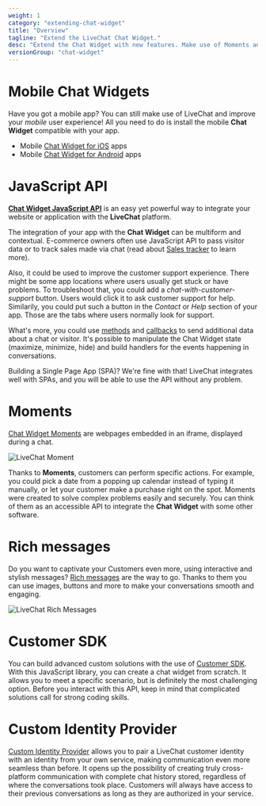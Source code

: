 ```yaml
---
weight: 1
category: "extending-chat-widget"
title: "Overview"
tagline: "Extend the LiveChat Chat Widget."
desc: "Extend the Chat Widget with new features. Make use of Moments and rich messages, and build custom solutions."
versionGroup: "chat-widget"
---
```


# Mobile Chat Widgets

Have you got a mobile app? You can still make use of LiveChat and improve your _mobile_ user experience! All you need to do is install the mobile **Chat Widget** compatible with your app.

- Mobile [Chat Widget for iOS](/getting-started/installing-livechat/ios-widget/) apps
- Mobile [Chat Widget for Android](/getting-started/installing-livechat/android-widget/) apps

# JavaScript API

[**Chat Widget JavaScript API**](/extending-ui/extending-chat-widget/javascript-api/) is an easy yet powerful way to integrate your website or application with the **LiveChat** platform.

The integration of your app with the **Chat Widget** can be multiform and contextual.
E-commerce owners often use JavaScript API to pass visitor data or to track sales made via chat (read about [Sales tracker](https://www.livechat.com/help/sales-tracker/) to learn more).

Also, it could be used to improve the customer support experience. There might be some app locations where users usually get stuck or have problems. To troubleshoot that, you could add a _chat-with-customer-support_ button. Users would click it to ask customer support for help. Similarily, you could put such a button in the _Contact_ or _Help_ section of your app. Those are the tabs where users normally look for support.

What's more, you could use [methods](/extending-ui/extending-chat-widget/javascript-api/#methods) and [callbacks](/extending-ui/extending-chat-widget/javascript-api/#callbacks) to send additional data about a chat or visitor. It's possible to manipulate the Chat Widget state (maximize, minimize, hide) and build handlers for the events happening in conversations.

Building a Single Page App (SPA)? We're fine with that! LiveChat integrates well with SPAs, and you will be able to use the API without any problem.

# Moments

[Chat Widget Moments](/extending-ui/extending-chat-widget/chat-widget-moments/) are webpages embedded in an iframe, displayed during a chat.

![LiveChat Moment](/images/extending-chat-widget/livechat-moments-in-chat.jpg)

Thanks to **Moments**, customers can perform specific actions. For example, you could pick a date from a popping up calendar instead of typing it manually, or let your customer make a purchase right on the spot. Moments were created to solve complex problems easily and securely. You can think of them as an accessible API to integrate the **Chat Widget** with some other software.

# Rich messages

Do you want to captivate your Customers even more, using interactive and stylish messages? [Rich messages](/extending-ui/extending-chat-widget/rich-messages/) are the way to go. Thanks to them you can use images, buttons and more to make your conversations smooth and engaging.

![LiveChat Rich Messages](/images/extending-chat-widget/livechat-rich-messages.png)

# Customer SDK

You can build advanced custom solutions with the use of [Customer SDK](/extending-ui/extending-chat-widget/customer-sdk/). With this JavaScript library, you can create a chat widget from scratch. It allows you to meet a specific scenario, but is definitely the most challenging option.
Before you interact with this API, keep in mind that complicated solutions call for strong coding skills.

# Custom Identity Provider

[Custom Identity Provider](/extending-chat-widget/custom-identity-provider/#introduction) allows you to pair a LiveChat customer identity with an identity from your own service, making communication even more seamless than before. It opens up the possibility of creating truly cross-platform communication with complete chat history stored, regardless of where the conversations took place. Customers will always have access to their previous conversations as long as they are authorized in your service.
